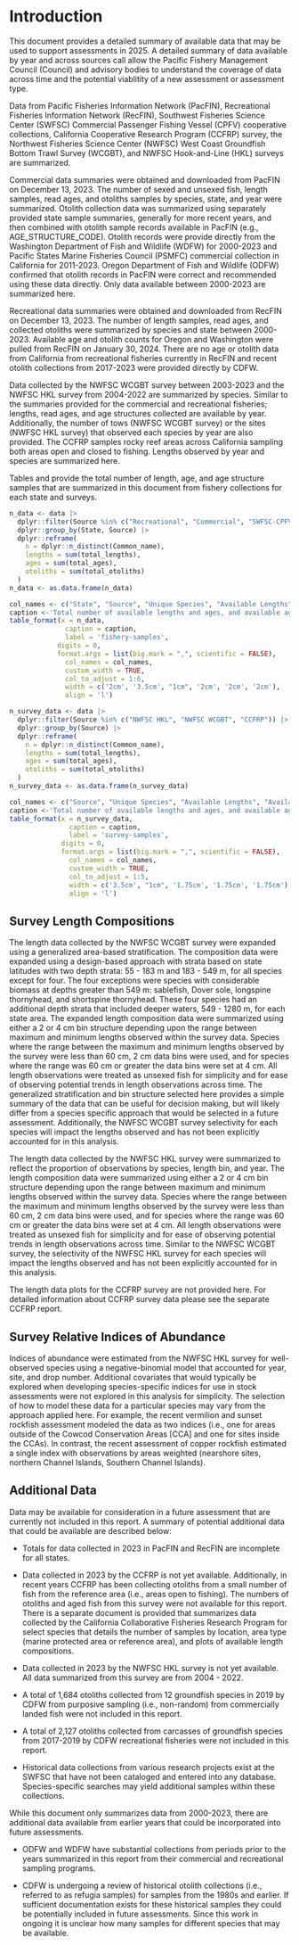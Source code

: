 # Introduction

This document provides a detailed summary of available data that may be used to support assessments in 2025. A detailed summary of data available by year and across sources call allow the Pacific Fishery Management Council (Council) and advisory bodies to understand the coverage of data across time and the potential viablitity of a new assessment or assessment type.  

Data from Pacific Fisheries Information Network (PacFIN), Recreational Fisheries Information Network (RecFIN), Southwest Fisheries Science Center (SWFSC) Commercial Passenger Fishing Vessel (CPFV) cooperative collections, California Cooperative Research Program (CCFRP) survey, the Northwest Fisheries Science Center (NWFSC) West Coast Groundfish Bottom Trawl Survey (WCGBT), and NWFSC Hook-and-Line (HKL) surveys are summarized. 

Commercial data summaries were obtained and downloaded from PacFIN on December 13, 2023. The number of sexed and unsexed fish, length samples, read ages, and otoliths samples by species, state, and year were summarized.  Otolith collection data was summarized using separately provided state sample summaries, generally for more recent years, and then combined with otolith sample records available in PacFIN (e.g., AGE_STRUCTURE_CODE). Otolith records were provide directly from the Washington Department of Fish and Wildlife (WDFW) for 2000-2023 and Pacific States Marine Fisheries Council (PSMFC) commercial collection in California for 2011-2023. Oregon Department of Fish and Wildlife (ODFW) confirmed that otolith records in PacFIN were correct and recommended using these data directly. Only data available between 2000-2023 are summarized here.

Recreational data summaries were obtained and downloaded from RecFIN on December 13, 2023. The number of length samples, read ages, and collected otoliths were summarized by species and state between 2000-2023. Available age and otolith counts for Oregon and Washington were pulled from RecFIN on January 30, 2024. There are no age or otolith data from California from recreational fisheries currently in RecFIN and recent otolith collections from 2017-2023 were provided directly by CDFW.

Data collected by the NWFSC WCGBT survey between 2003-2023 and the NWFSC HKL survey from 2004-2022 are summarized by species. Similar to the summaries provided for the commercial and recreational fisheries; lengths, read ages, and age structures collected are available by year. Additionally, the number of tows (NWFSC WCGBT survey) or the sites (NWFSC HKL survey) that observed each species by year are also provided. The CCFRP samples rocky reef areas across California sampling both areas open and closed to fishing. Lengths observed by year and species are summarized here. 

Tables \ref{tab:fishery-samples} and \ref{tab:survey-samples} provide the total number of length, age, and age structure samples that are summarized in this document from fishery collections for each state and surveys.

```r

n_data <- data |>
  dplyr::filter(Source %in% c("Recreational", "Commercial", "SWFSC-CPFV Coop.")) |>
  dplyr::group_by(State, Source) |>
  dplyr::reframe(
    n = dplyr::n_distinct(Common_name),
    lengths = sum(total_lengths),
    ages = sum(total_ages),
    otoliths = sum(total_otoliths)
  )
n_data <- as.data.frame(n_data)

col_names <- c("State", "Source", "Unique Species", "Available Lengths", "Available Ages", "Available Age Structures")
caption <-'Total number of available lengths and ages, and available age structures by state from fisheries collections from 2000-2023 summarized in this document.'
table_format(x = n_data, 
 	          caption = caption,
 	          label = 'fishery-samples',
            digits = 0, 
            format.args = list(big.mark = ",", scientific = FALSE), 
 	          col_names = col_names,
 	          custom_width = TRUE,
 	          col_to_adjust = 1:6,
 	          width = c('2cm', '3.5cm', "1cm", '2cm', '2cm', '2cm'),
 	          align = 'l')

```


```r

n_survey_data <- data |>
  dplyr::filter(Source %in% c("NWFSC HKL", "NWFSC WCGBT", "CCFRP")) |>
  dplyr::group_by(Source) |>
  dplyr::reframe(
    n = dplyr::n_distinct(Common_name),
    lengths = sum(total_lengths),
    ages = sum(total_ages),
    otoliths = sum(total_otoliths)
  )
n_survey_data <- as.data.frame(n_survey_data)

col_names <- c("Source", "Unique Species", "Available Lengths", "Available Ages", "Available Age Structures")
caption <-'Total number of available lengths and ages, and available age structures by fishery independent collections from 2000-2023 summarized in this document.'
table_format(x = n_survey_data, 
 	           caption = caption,
 	           label = 'survey-samples',
             digits = 0, 
             format.args = list(big.mark = ",", scientific = FALSE), 
 	           col_names = col_names,
 	           custom_width = TRUE,
 	           col_to_adjust = 1:5,
 	           width = c('3.5cm', "1cm", '1.75cm', '1.75cm', '1.75cm'),
 	           align = 'l')

```

## Survey Length Compositions

The length data collected by the NWFSC WCGBT survey were expanded using a generalized area-based stratification. The composition data were expanded using a design-based approach with strata based on state latitudes with two depth strata: 55 - 183 m and 183 - 549 m, for all species except for four. The four exceptions were species with considerable biomass at depths greater than 549 m: sablefish, Dover sole, longspine thornyhead, and shortspine thornyhead. These four species had an additional depth strata that included deeper waters, 549 - 1280 m, for each state area. The expanded length composition data were summarized using either a 2 or 4 cm bin structure depending upon the range between maximum and minimum lengths observed within the survey data.  Species where the range between the maximum and minimum lengths observed by the survey were less than 60 cm, 2 cm data bins were used, and for species where the range was 60 cm or greater the data bins were set at 4 cm. All length observations were treated as unsexed fish for simplicity and for ease of observing potential trends in length observations across time. The generalized stratification and bin structure selected here provides a simple summary of the data that can be useful for decision making, but will likely differ from a species specific approach that would be selected in a future assessment. Additionally, the NWFSC WCGBT survey selectivity for each species will impact the lengths observed and has not been explicitly accounted for in this analysis.

The length data collected by the NWFSC HKL survey were summarized to reflect the proportion of observations by species, length bin, and year. The length composition data were summarized using either a 2 or 4 cm bin structure depending upon the range between maximum and minimum lengths observed within the survey data. Species where the range between the maximum and minimum lengths observed by the survey were less than 60 cm, 2 cm data bins were used, and for species where the range was 60 cm or greater the data bins were set at 4 cm. All length observations were treated as unsexed fish for simplicity and for ease of observing potential trends in length observations across time. Similar to the NWFSC WCGBT survey, the selectivity of the NWFSC HKL survey for each species will impact the lengths observed and has not been explicitly accounted for in this analysis.

The length data plots for the CCFRP survey are not provided here. For detailed information about CCFRP survey data please see the separate CCFRP report.

## Survey Relative Indices of Abundance

Indices of abundance were estimated from the NWFSC HKL survey for well-observed species using a negative-binomial model that accounted for year, site, and drop number. Additional covariates that would typically be explored when developing species-specific indices for use in stock assessments were not explored in this analysis for simplicity. The selection of how to model these data for a particular species may vary from the approach applied here. For example, the recent vermilion and sunset rockfish assessment modeled the data as two indices (i.e., one for areas outside of the Cowcod Conservation Areas [CCA] and one for sites inside the CCAs). In contrast, the recent assessment of copper rockfish estimated a single index with observations by areas weighted (nearshore sites, northern Channel Islands, Southern Channel Islands). 

## Additional Data

Data may be available for consideration in a future assessment that are currently not included in this report. A summary of potential additional data that could be available are described below:

* Totals for data collected in 2023 in PacFIN and RecFIN are incomplete for all states.

* Data collected in 2023 by the CCFRP is not yet available.  Additionally, in recent years CCFRP has been collecting otoliths from a small number of fish from the reference area (i.e., areas open to fishing). The numbers of otoliths and aged fish from this survey were not available for this report. There is a separate document is provided that summarizes data collected by the California Collaborative Fisheries Research Program for select species that details the number of samples by location, area type (marine protected area or reference area), and plots of available length compositions. 

* Data collected in 2023 by the NWFSC HKL survey is not yet available.  All data summarized from this survey are from 2004 - 2022. 

* A total of 1,684 otoliths collected from 12 groundfish species in 2019 by CDFW from purposive sampling (i.e., non-random) from commercially landed fish were not included in this report. 

* A total of 2,127 otoliths collected from carcasses of groundfish species from 2017-2019 by CDFW recreational fisheries were not included in this report. 

* Historical data collections from various research projects exist at the SWFSC that have not been cataloged and entered into any database. Species-specific searches may yield additional samples within these collections.

While this document only summarizes data from 2000-2023, there are additional data available from earlier years that could be incorporated into future assessments.

* ODFW and WDFW have substantial collections from periods prior to the years summarized in this report from their commercial and recreational sampling programs.

* CDFW is undergoing a review of historical otolith collections (i.e., referred to as refugia samples) for samples from the 1980s and earlier. If sufficient documentation exists for these historical samples they could be potentially included in future assessments. Since this work in ongoing it is unclear how many samples for different species that may be available.  

<!--
Indices of abundance were calculated using VAST, a spatiotemporal model, for species well-observed by the NWFSC WCGBT survey and presented as area-wide estimates (i.e., coastwide for many species) along with area-specific (e.g., state boundaries) based on species. VAST was run using a generalized set-up across species using the Tweedie distribution, with the dispersion parameter held constant across years with 500 knots used to create the mesh for most species. Due to extreme catch events observed along with other species-specific data attributes, VAST was run assuming the lognormal distribution for Pacific spiny dogfish, petrale sole, widow rockfish, and longspine thornyhead. Future species-specific indices of abundance created with VAST would likely select a more tailored approach for model settings (e.g., knots, distributions) which could result in slight changes in year-by-year values for the indices of abundance. The indices of abundance presented here should only be considered illustrative of potential trends in abundance across time.   
-->

\newpage


